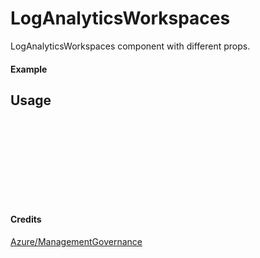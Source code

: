 
<Meta of={LogAnalyticsWorkspaces} title="Azure/ManagementGovernance/LogAnalyticsWorkspaces" />

# LogAnalyticsWorkspaces

LogAnalyticsWorkspaces component with different props.

#### Example

<Canvas of={LogAnalyticsWorkspaces.Primary} />

## Usage

```ts
import { LogAnalyticsWorkspaces } from "yadl-ui";

const Example = () => {
  return (
      <LogAnalyticsWorkspaces />
  );
};

export default Example;
```

#### Credits
[Azure/ManagementGovernance](https://learn.microsoft.com/en-us/azure/architecture/icons/)
